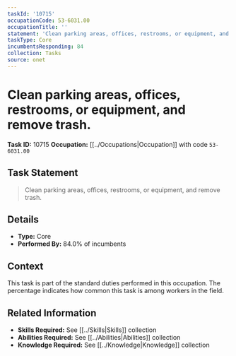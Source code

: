```yaml
---
taskId: '10715'
occupationCode: 53-6031.00
occupationTitle: ''
statement: 'Clean parking areas, offices, restrooms, or equipment, and remove trash.'
taskType: Core
incumbentsResponding: 84
collection: Tasks
source: onet
---
```

# Clean parking areas, offices, restrooms, or equipment, and remove trash.

**Task ID:** 10715
**Occupation:** [[../Occupations|Occupation]] with code `53-6031.00`

## Task Statement

> Clean parking areas, offices, restrooms, or equipment, and remove trash.

## Details

- **Type:** Core
- **Performed By:** 84.0% of incumbents

## Context

This task is part of the standard duties performed in this occupation. The percentage indicates how common this task is among workers in the field.

## Related Information

- **Skills Required:** See [[../Skills|Skills]] collection
- **Abilities Required:** See [[../Abilities|Abilities]] collection
- **Knowledge Required:** See [[../Knowledge|Knowledge]] collection
